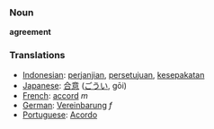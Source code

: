 === Noun ===

'''agreement'''

=== Translations ===
*[[Indonesian]]: [[janji|perjanjian]], [[setuju|persetujuan]], [[sepakat|kesepakatan]]
*[[Japanese]]: [[合意]] ([[ごうい]], gōi)
*[[French]]: [[accord]] ''m''
*[[German]]: [[Vereinbarung]] ''f''
*[[Portuguese]]: [[Acordo]]